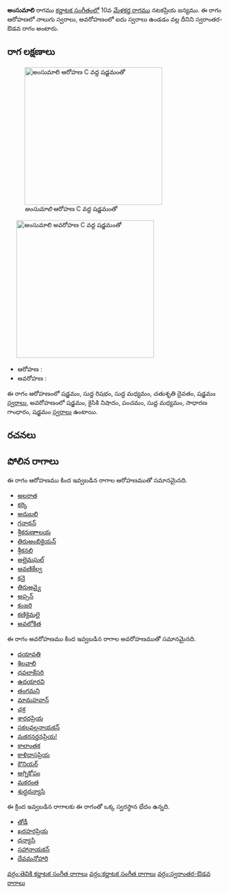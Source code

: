 {{Infobox ragam
	| name          	= అంసుమాలి
	| synonym	    	= 
	| mela          	= 
	| chakra        	= 
	| janaka        	= 
	| type          	= స్వరాంతర-ఔడవ
	| arohanam      	= {{svaraC|S|R1|M1|D2|S'}} 
	| avarohanam    	= {{svaraC|S'|N2|P|M1|G2|S}}
	| jeeva         	=
	| chhaya        	=
	| nyasa         	=
	| vishesha      	= 
	| equivalent  		= 
}}
{{కర్ణాటక సంగీత రాగాలు}}
'''అంసుమాలి''' రాగము [[కర్ణాటక సంగీతం]]లో 10వ [[మేళకర్త రాగము]] నటకప్రియ జన్యము.  ఈ రాగం ఆరోహణలో నాలుగు స్వరాలు, అవరోహణంలో ఐదు స్వరాలు ఉండడం వల్ల దీనిని స్వరాంతర-ఔడవ రాగం అంటారు.


==రాగ లక్షణాలు==
[[Image:amsumali_ar_kb2wiki.png|thumb|right|316px|''అంసుమాలి'' ఆరోహణ C వద్ద షడ్జమంతో]]
	[[Image:amsumali_av_kb2wiki.png|thumb|right|316px|''అంసుమాలి'' అవరోహణ C వద్ద షడ్జమంతో]]

* ఆరోహణ : {{svaraC|S|R1|M1|D2|S'}} 
* అవరోహణ : {{svaraC|S'|N2|P|M1|G2|S}}

ఈ రాగం ఆరోహణంలో షడ్జమం, సుద్ద  రిషభం, సుద్ద మధ్యమం, చతుశృతి దైవతం, షడ్జమం [[స్వరాలు]], అవరోహణంలో షడ్జమం, కైసికి నిషాదం, పంచమం, సుద్ద మధ్యమం, సాధారణ  గాంధారం, షడ్జమం [[స్వరాలు]] ఉంటాయి.

==రచనలు==



==పోలిన రాగాలు==
ఈ రాగం ఆరోహణము కింద ఇవ్వబడిన రాగాల ఆరోహణముతో సమానమైనది.
* [[అలరాత]]
* [[కర్కి]]
* [[అదుబలి]]
* [[గనాథన్]]
* [[శ్రీకరుణాాలయ]]
* [[తిరుఅంబికైయన్]]
* [[శ్రీకనలి]]
* [[అలైమఘల్]]
* [[ఆవణికేల్వ]]
* [[ కనై]]
* [[తిరుఅవ్వై]]
* [[అప్సన్]]
* [[కంజరి]]
* [[కణికైమలై]]
* [[అవలోకిత]]

ఈ రాగం అవరోహణము కింద ఇవ్వబడిన రాగాల అవరోహణముతో సమానమైనది.
* [[దయావతి]]
* [[శిలవాలి]]
* [[ధవలాకేసరి]]
* [[ఉదయారవి]]
* [[తంగమని]]
* [[మామహవాన్]]
* [[చక్ర]]
* [[ శారదప్రియ]]
* [[సకలవల్లనాయకన్]]
* [[మకరనర్తనప్రియ!]]
* [[ కాలాంతక]]
* [[కాళిదాసప్రియ]]
* [[కౌనియర్]]
* [[అగ్నికోపం]]
* [[మకరంత]]
* [[శుద్ధధన్యాసి]]

ఈ క్రింద ఇవ్వబడిన రాగాలకు ఈ రాగంతో ఒక్క స్వరస్థాన భేదం ఉన్నది.
* [[తోడీ]]
* [[ఖరహరప్రియ]]
* [[ధన్యాసి]]
* [[సహానాయకన్]]
* [[దేవమనోహారి]]



[[వర్గం:తెవికి కర్ణాటక సంగీత రాగాలు]]
[[వర్గం:కర్ణాటక సంగీత రాగాలు]]
[[వర్గం:స్వరాంతర-ఔడవ రాగాలు]]